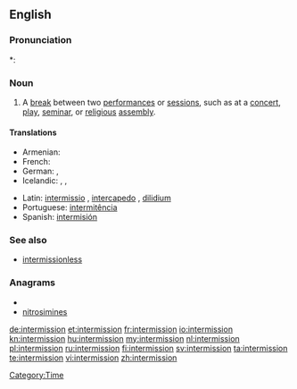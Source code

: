 ==English==

===Pronunciation===
*: {{rhymes|ɪʃən}}

===Noun===
{{en-noun}}

# A [[break]] between two [[performance]]s or [[session]]s, such as at a [[concert]], [[play]], [[seminar]], or [[religious]] [[assembly]].

====Translations====
{{trans-top|break between performances or sessions}}
* Armenian: {{t+|hy|դադար|tr=dadar}}
* French: {{t+|fr|intermission}}
* German: {{t+|de|Unterbrechung}}, {{t+|de|Pause}}
* Icelandic: {{t+|is|hlé|n}}, {{t+|is|hvíld|f}}, {{t|is|aflát|n}}
{{trans-mid}}
* Latin: [[intermissio]] {{f}}, [[intercapedo]] {{f}}, [[dilidium]] {{n}}
* Portuguese: [[intermitência]] {{f}}
* Spanish: [[intermisión]]
{{trans-bottom}}

===See also===
* [[intermissionless]]

===Anagrams===
* {{alphagram|eiiimnnorsst}}
* [[nitrosimines#English|nitrosimines]]

[[Category:Time]]

[[de:intermission]]
[[et:intermission]]
[[fr:intermission]]
[[io:intermission]]
[[kn:intermission]]
[[hu:intermission]]
[[my:intermission]]
[[nl:intermission]]
[[pl:intermission]]
[[ru:intermission]]
[[fi:intermission]]
[[sv:intermission]]
[[ta:intermission]]
[[te:intermission]]
[[vi:intermission]]
[[zh:intermission]]